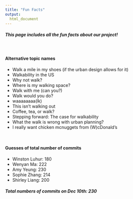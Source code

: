 ```yaml
---
title: "Fun Facts"
output: 
  html_document
---
```


<style>
div.blue { background-color:aliceblue; border-radius: 5px; padding: 20px;}
</style>
<div class = "blue">

##### This page includes all the fun facts about our project!

</div>
 
<br>

#### Alternative topic names
* Walk a mile in my shoes (if the urban design allows for it)
* Walkability in the US
* Why not walk?
* Where is my walking space?
* Walk with me (can you?)
* Walk would you do?
* waaaaaaaa(lk)
* This isn’t walking out
* Coffee, tea, or walk?
* Stepping forward: The case for walkability
* What the walk is wrong with urban planning?
* I really want chicken mcnuggets from (W)cDonald’s 

<br>


#### Guesses of total number of commits
* Winston Luhur: 180
* Wenyan Ma: 222
* Amy Yeung: 230
* Sophie Zhang: 214
* Shirley Liang: 200
<br>

###### **Total numbers of commits on Dec 10th: 230**

